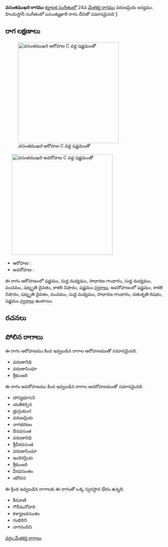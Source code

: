 {{Infobox ragam
	| name          	= వసంతముఖరి
	| synonym	    	= 
	| mela          	= 
	| chakra        	= 
	| janaka        	= 
	| type          	= షడవ-సంపూర్ణ
	| arohanam      	= {{svaraC|S|M1|G2|M1|P|D3|N3|S'}} 
	| avarohanam    	= {{svaraC|S'|N3|D3|P|M1|G2|R2|S}}
	| jeeva         	=
	| chhaya        	=
	| nyasa         	=
	| vishesha      	= 
	| equivalent  		= బసంత్ముఖారీ
}}
{{కర్ణాటక సంగీత రాగాలు}}
'''వసంతముఖరి రాగము''' [[కర్ణాటక సంగీతం]]లో 24వ [[మేళకర్త రాగము]] వరుణప్రియ జన్యము.  హిందుస్తానీ సంగీతంలో బసంత్ముఖారీ రాగం దీనితో సమానమైనది [https://karnatik.com/hcragatable.shtml].


==రాగ లక్షణాలు==
[[Image:vasantamukhari_ar_kb2wiki.png|thumb|right|316px|''వసంతముఖరి'' ఆరోహణ C వద్ద షడ్జమంతో]]
	[[Image:vasantamukhari_av_kb2wiki.png|thumb|right|316px|''వసంతముఖరి'' అవరోహణ C వద్ద షడ్జమంతో]]

* ఆరోహణ : {{svaraC|S|M1|G2|M1|P|D3|N3|S'}} 
* అవరోహణ : {{svaraC|S'|N3|D3|P|M1|G2|R2|S}}

ఈ రాగం ఆరోహణంలో షడ్జమం, సుద్ద మధ్యమం, సాధారణ  గాంధారం, సుద్ద మధ్యమం, పంచమం, షట్శృతి దైవతం, కాకలి  నిషాదం, షడ్జమం [[స్వరాలు]], అవరోహణంలో షడ్జమం, కాకలి  నిషాదం, షట్శృతి దైవతం, పంచమం, సుద్ద మధ్యమం, సాధారణ  గాంధారం, చతుశృతి రిషభం, షడ్జమం [[స్వరాలు]] ఉంటాయి.

==రచనలు==



==పోలిన రాగాలు==
ఈ రాగం ఆరోహణము కింద ఇవ్వబడిన రాగాల ఆరోహణముతో సమానమైనది.
* వరుణానిధి
* వరుణాసింధూ
* శ్రీకుంజరి

ఈ రాగం అవరోహణము కింద ఇవ్వబడిన రాగాల అవరోహణముతో సమానమైనది.
* హాస్యభూసని
* యతికర్సన
* భ్రున్గుకుంగ
* వరుణప్రియ
* నాగభరణం
* దీనవసంత
* వరుణానిధి
* శ్రీవీరవసంత
* వరుణాసింధూ
* ఇందిరప్రియ
* శ్రీకుంజరి
*  వీరవసంతం
* యౌచన

ఈ క్రింద ఇవ్వబడిన రాగాలకు ఈ రాగంతో ఒక్క స్వరస్థాన భేదం ఉన్నది.
* కీరవాణి
* గౌరీమనోహరి
* కళ్యాణవసంతం
* గంభిరిని
* నాగనందిని



[[వర్గం:మేళకర్త రాగాలు]]